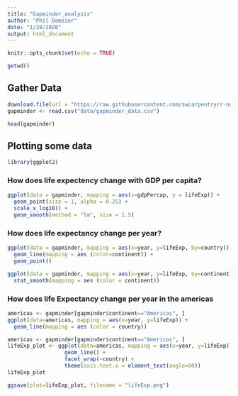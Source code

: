 ```yaml
---
title: "Gapminder_analysis"
author: "Phil Domeier"
date: "1/28/2020"
output: html_document
---
```


```r
knitr::opts_chunk$set(echo = TRUE)
```

```r
getwd()
```



## Gather Data

```r
download.file(url = "https://raw.githubusercontent.com/swcarpentry/r-novice-gapminder/gh-pages/_episodes_rmd/data/gapminder_data.csv", destfile = "data/gapminder_data.csv")
gapminder <- read.csv("data/gapminder_data.csv")
```


```r
head(gapminder)
```

## Plotting some data

```r
library(ggplot2)
```

### How does life expectency change with GDP per capita?
```r
ggplot(data = gapminder, mapping = aes(x=gdpPercap, y = lifeExp)) + 
  geom_point(size = 1, alpha = 0.25) + 
  scale_x_log10() +
  geom_smooth(method = "lm", size = 1.5)
```

### How does life expectancy change per year?

```r
ggplot(data = gapminder, mapping = aes(x=year, y=lifeExp, by=country)) + 
  geom_line(mapping = aes (color=continent)) +
  geom_point()
```
```r
ggplot(data = gapminder, mapping = aes(x=year, y=lifeExp, by=continent)) +
  stat_smooth(mapping = aes (color = continent))
```

### How does life Expectancy change per year in the americas

```r
americas <- gapminder[gapminder$continent=="Americas", ]
ggplot(data=americas, mapping = aes(x=year, y=lifeExp)) + 
  geom_line(mapping = aes (color = country))
```


```r
americas <- gapminder[gapminder$continent=="Americas", ]
lifeExp_plot <- ggplot(data=americas, mapping = aes(x=year, y=lifeExp)) + 
                  geom_line() +
                  facet_wrap(~country) +
                  theme(axis.text.x = element_text(angle=90))
lifeExp_plot
```

```r
ggsave(plot=lifeExp_plot, filename = "lifeExp.png")
```